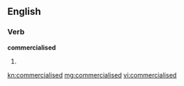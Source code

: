 ==English==

===Verb===
'''commercialised'''

# {{past of|[[commercialise]]}}

[[kn:commercialised]]
[[mg:commercialised]]
[[vi:commercialised]]